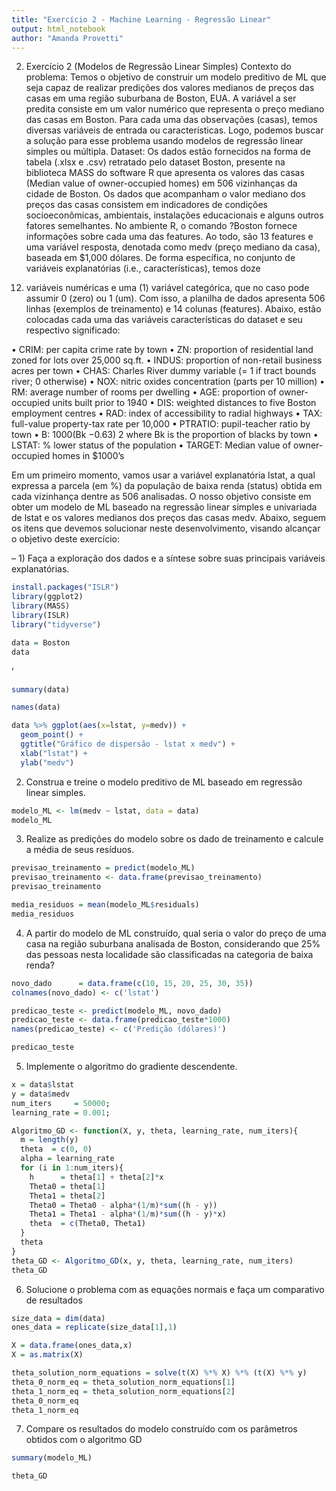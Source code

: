 ```yaml
---
title: "Exercício 2 - Machine Learning - Regressão Linear"
output: html_notebook
author: "Amanda Provetti"
---
```


2. Exercício 2 (Modelos de Regressão Linear Simples)
Contexto do problema: Temos o objetivo de construir um modelo preditivo de ML que seja capaz de realizar predições dos valores medianos de preços das casas em uma região suburbana de Boston, EUA. A variável
a ser predita consiste em um valor numérico que representa o preço mediano das casas em Boston. Para cada
uma das observações (casas), temos diversas variáveis de entrada ou características. Logo, podemos buscar a
solução para esse problema usando modelos de regressão linear simples ou múltipla.
Dataset: Os dados estão fornecidos na forma de tabela (.xlsx e .csv) retratado pelo dataset Boston, presente na
biblioteca MASS do software R que apresenta os valores das casas (Median value of owner-occupied homes)
em 506 vizinhanças da cidade de Boston. Os dados que acompanham o valor mediano dos preços das casas
consistem em indicadores de condições socioeconômicas, ambientais, instalações educacionais e alguns outros
fatores semelhantes. No ambiente R, o comando ?Boston fornece informações sobre cada uma das features.
Ao todo, são 13 features e uma variável resposta, denotada como medv (preço mediano da casa), baseada em
$1,000 dólares. De forma específica, no conjunto de variáveis explanatórias (i.e., características), temos doze
(12) variáveis numéricas e uma (1) variável categórica, que no caso pode assumir 0 (zero) ou 1 (um). Com
isso, a planilha de dados apresenta 506 linhas (exemplos de treinamento) e 14 colunas (features). Abaixo, estão
colocadas cada uma das variáveis características do dataset e seu respectivo significado:


• CRIM: per capita crime rate by town
• ZN: proportion of residential land zoned for lots over 25,000 sq.ft.
• INDUS: proportion of non-retail business acres per town
• CHAS: Charles River dummy variable (= 1 if tract bounds river; 0 otherwise)
• NOX: nitric oxides concentration (parts per 10 million)
• RM: average number of rooms per dwelling
• AGE: proportion of owner-occupied units built prior to 1940
• DIS: weighted distances to five Boston employment centres
• RAD: index of accessibility to radial highways
• TAX: full-value property-tax rate per 10,000
• PTRATIO: pupil-teacher ratio by town
• B: 1000(Bk −0.63)
2 where Bk is the proportion of blacks by town
• LSTAT: % lower status of the population
• TARGET: Median value of owner-occupied homes in $1000’s

Em um primeiro momento, vamos usar a variável explanatória lstat, a qual expressa a parcela (em %) da
população de baixa renda (status) obtida em cada vizinhança dentre as 506 analisadas.
O nosso objetivo consiste em obter um modelo de ML baseado na regressão linear simples e univariada de
lstat e os valores medianos dos preços das casas medv. Abaixo, seguem os itens que devemos solucionar neste
desenvolvimento, visando alcançar o objetivo deste exercício:

– 1) Faça a exploração dos dados e a síntese sobre suas principais variáveis explanatórias.
```r
install.packages("ISLR")
library(ggplot2)
library(MASS)
library(ISLR)
library("tidyverse")
```

```r
data = Boston
data
```
'
```r
summary(data)
```
```r
names(data)
```

```r
data %>% ggplot(aes(x=lstat, y=medv)) +
  geom_point() +
  ggtitle("Gráfico de dispersão - lstat x medv") +
  xlab("lstat") + 
  ylab("medv")

```

2) Construa e treine o modelo preditivo de ML baseado em regressão linear simples.
```r

modelo_ML <- lm(medv ~ lstat, data = data)
modelo_ML
```


3) Realize as predições do modelo sobre os dado de treinamento e calcule a média de seus resíduos.
```r
previsao_treinamento = predict(modelo_ML)
previsao_treinamento <- data.frame(previsao_treinamento)
previsao_treinamento
```


```r
media_residuos = mean(modelo_ML$residuals)
media_residuos
```

4) A partir do modelo de ML construído, qual seria o valor do preço de uma casa na região suburbana
analisada de Boston, considerando que 25% das pessoas nesta localidade são classificadas na
categoria de baixa renda?
```r
novo_dado      = data.frame(c(10, 15, 20, 25, 30, 35))
colnames(novo_dado) <- c('lstat')

predicao_teste <- predict(modelo_ML, novo_dado)
predicao_teste <- data.frame(predicao_teste*1000)
names(predicao_teste) <- c('Predição (dólares)')

predicao_teste
```

5) Implemente o algoritmo do gradiente descendente.
```r
x = data$lstat
y = data$medv
num_iters     = 50000;
learning_rate = 0.001;

Algoritmo_GD <- function(X, y, theta, learning_rate, num_iters){
  m = length(y)
  theta  = c(0, 0)
  alpha = learning_rate
  for (i in 1:num_iters){
    h      = theta[1] + theta[2]*x                   
    Theta0 = theta[1]                                
    Theta1 = theta[2]                                
    Theta0 = Theta0 - alpha*(1/m)*sum((h - y))       
    Theta1 = Theta1 - alpha*(1/m)*sum((h - y)*x)     
    theta  = c(Theta0, Theta1)                       
  }                         
  theta
}
theta_GD <- Algoritmo_GD(x, y, theta, learning_rate, num_iters)
theta_GD
```

6) Solucione o problema com as equações normais e faça um comparativo de resultados
```r
size_data = dim(data)
ones_data = replicate(size_data[1],1)

X = data.frame(ones_data,x)
X = as.matrix(X)

theta_solution_norm_equations = solve(t(X) %*% X) %*% (t(X) %*% y) 
theta_0_norm_eq = theta_solution_norm_equations[1]
theta_1_norm_eq = theta_solution_norm_equations[2]
theta_0_norm_eq
theta_1_norm_eq
```

7) Compare os resultados do modelo construído com os parâmetros obtidos com o algoritmo GD
```r
summary(modelo_ML)
```

```r
theta_GD
```

